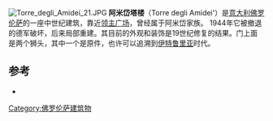 [[File:Torre_degli_Amidei_21.JPG|thumb]]
'''阿米岱塔楼'''（Torre degli Amidei'）是[[意大利|意大利]][[佛罗伦萨|佛罗伦萨]]的一座中世纪建筑，靠近[[领主广场|领主广场]]，曾经属于阿米岱家族。  
1944年它被撤退的德军破坏，后来局部重建。其目前的外观和装饰是19世纪修复的结果。门上面是两个狮头，其中一个是原件，也许可以追溯到[[伊特鲁里亚文明|伊特鲁里亚]]时代。

==参考==
*{{cite book|first=Fortunato |last=Grimaldi|title=Le "case-torri" di Firenze|publisher=Edizioni Tassinari|location=Florence|year=2005}}
{{coord|43|46|08|N|11|15|13|E|type:landmark_source:kolossus-itwiki|display=title}}
{{佛罗伦萨地标}}
[[Category:佛罗伦萨建筑物|Category:佛罗伦萨建筑物]]